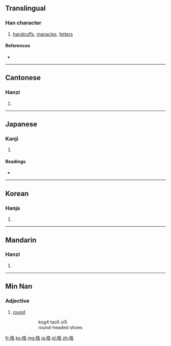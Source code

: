 ==Translingual==

===Han character===
{{Han char|rn=75|rad=木|as=07|sn=11|four=4496<sub>1</sub>|canj=木竹土口 (DHGR)}}

# [[handcuffs]], [[manacles]], [[fetters]]

====References====
* {{Han ref|kx=0528.210|dkj=14841|dj=0917.090|hdz=21215.080|uh=688F|ud=26767|bh=D5C0|bd=54720}}

----

==Cantonese==

===Hanzi===
{{yue-hanzi|jyut=|y=guk1}}

# {{defn|lang=yue|sort=木07}}

----

==Japanese==

===Kanji===
{{ja-kanji|grade=|rs=木07}}

# {{defn|lang=ja|sort=木07}}

====Readings====
* {{ja-readings|on=[[こく]] (koku), [[かく]] (kaku)|kun=[[てかせ]] (tekase)}}

----

==Korean==

===Hanja===
{{ko-hanja|hangeul=곡|eumhun=|rv=gok|mr=kok|y=kok}}

# {{defn|lang=ko|sort=木07}}

----

==Mandarin==

===Hanzi===
{{cmn-hanzi|pin=[[gù]] ([[gu4]]), [[jué]] ([[jue2]])|wg=ku<sup>4</sup>, chüeh<sup>2</sup>}}

# {{defn|lang=cmn|sort=木07}}

----

==Min Nan==
{{attention|nan}}

===Adjective===
{{infl|nan|adjective|traditional and simplified||Romanization|kog4}}

# {{context|Teochew|lang=nan}} [[round]]
#: {{Hant|梏頭鞋}} {{qualifier|Traditional}} {{Hans||梏头鞋}} {{qualifier|Simplified}}
#:: kog4 tao5 oi5
#:: round-headed shoes
{{rfv|This looks wrong to me, but I don't speak Teochew|lang=nan}}

[[fr:梏]]
[[ko:梏]]
[[mg:梏]]
[[ja:梏]]
[[pl:梏]]
[[zh:梏]]